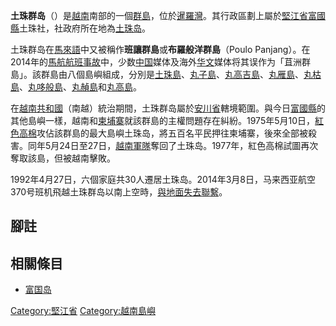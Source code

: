 {{NoteTA
|G1=单位
}}

{{Infobox islands
| name             = 土珠群岛
| native name      = Quần đảo Thổ Chu
| sobriquet        = 
| image name       = 
| image size       = 250px
| image caption    = 
| image alt        = 
| locator map      = 
{{Location map | Vietnam
| width    = 250
| float    = center
| caption  =
| alt      = 土珠群島的位置
| label    = 
| position = bottom
| lat_deg  = 9 | lat_min = 18 | lat_sec =
| lon_deg  = 103 | lon_min = 29 | lon_sec = 
}}
| locator map size = 
| map caption      = 土珠群岛的位置
| location         = [[暹罗湾|暹罗湾]]
| coordinates      = {{Coord|9|18|N|103|29|E|region:VN|name=Tho Chu Islands|display=inline,title}}
| archipelago      = 
| waterbody        = 
| total islands    = 8
| major islands    = [[土珠岛|土珠岛]]
| area km2         = 
| area footnotes   = 
| rank             = 
| length km        = 
| length footnotes = 
| width km         = 
| width footnotes  =
| coastline km     = 
| coastline footnotes = 
| elevation m      = 
| elevation footnotes = 
| highest mount    = 
| Country heading  = 
| country          = Vietnam
| country admin divisions title     = 省
| country admin divisions           = [[坚江省|坚江省]]
| country admin divisions title 1   = 县
| country admin divisions 1         = [[富国县|富国县]]
| country admin divisions title 2   = 社
| country admin divisions 2         = 土珠社
| demonym          = 
| population       = 
| population as of = 
| density km2      = 
| density footnotes = 
| ethnic groups    = 
| website          = 
| additional info  = 
}}
'''土珠群岛'''（{{vie|v=Quần đảo Thổ Chu / Quần đảo Thổ Châu|hn=群島土珠<ref>《阮氏西山記》（''Nguyễn Thị Tây Sơn Ký''）：「乙巳，春正月，世祖幸土珠嶼，尋徙古骨嶼。」</ref>}}）是[[越南|越南]]南部的一個[[群島|群島]]，位於[[暹羅灣|暹羅灣]]。其行政區劃上屬於[[堅江省|堅江省]][[富國縣|富國縣]]土珠社，社政府所在地為[[土珠岛|土珠岛]]。

土珠群岛在[[馬來語|馬來語]]中又被稱作'''班讓群島'''或'''布羅般洋群島'''（Poulo Panjang）。在2014年的[[马来西亚航空370号班机事故|馬航航班事故]]中，少数[[中国|中国]]媒体及海外[[华文|华文]]媒体将其误作为「苴洲群島」。該群島由八個島嶼組成，分別是[[土珠島|土珠島]]、[[丸子島|丸子島]]、[[丸高吉島|丸高吉島]]、[[丸雁島|丸雁島]]、[[丸枯島|丸枯島]]、[[丸哆般島|丸哆般島]]、[[丸赬島|丸赬島]]和[[丸高島|丸高島]]。

在[[越南共和國|越南共和國]]（南越）統治期間，土珠群岛屬於[[安川省|安川省]]轄境範圍。與今日[[富國縣|富國縣]]的其他島嶼一樣，越南和[[柬埔寨|柬埔寨]]就該群島的主權問題存在糾紛。1975年5月10日，[[紅色高棉|紅色高棉]]攻佔該群島的最大島嶼土珠岛，將五百名平民押往柬埔寨，後來全部被殺害。同年5月24日至27日，[[越南人民军|越南軍隊]]奪回了土珠岛。1977年，紅色高棉試圖再次奪取該島，但被越南擊敗。

1992年4月27日，六個家庭共30人遷居土珠岛。2014年3月8日，马来西亚航空370号班机飛越土珠群岛以南{{convert|140|nmi|km}}上空時，[[马来西亚航空370号班机事故|與地面失去聯繫]]。

==腳註==
{{reflist}}

==相關條目==
*[[富国岛|富国岛]]

[[Category:堅江省|Category:堅江省]]
[[Category:越南島嶼|Category:越南島嶼]]